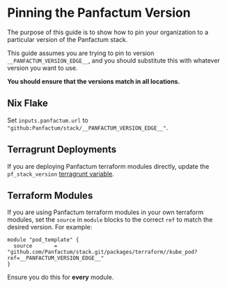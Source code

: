 # Pinning the Panfactum Version

The purpose of this guide is to show how to pin your organization to a particular version of the Panfactum stack.

This guide assumes you are trying to pin to version `__PANFACTUM_VERSION_EDGE__`, and you should substitute this with whatever
version you want to use.

**You should ensure that the versions match in all locations.**

## Nix Flake

Set `inputs.panfactum.url` to `"github:Panfactum/stack/__PANFACTUM_VERSION_EDGE__"`.

## Terragrunt Deployments

If you are deploying Panfactum terraform modules directly, update the `pf_stack_version` [terragrunt variable](/docs/edge/reference/configuration/terragrunt-variables).

## Terraform Modules

If you are using Panfactum terraform modules in your own terraform modules, set the `source` in `module` blocks
to the correct `ref` to match the desired version. For example:

```hcl
module "pod_template" {
  source       = "github.com/Panfactum/stack.git/packages/terraform//kube_pod?ref=__PANFACTUM_VERSION_EDGE__"
}
```

Ensure you do this for **every** module.
